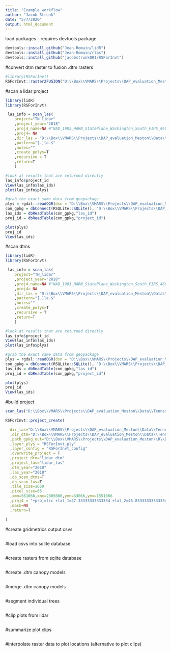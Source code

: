 ```yaml
---
title: "Example_workflow"
author: "Jacob Strunk"
date: "5/7/2020"
output: html_document
---
```


load packages - requires devtools package
```r
devtools::install_github("Jean-Romain/lidR")
devtools::install_github("Jean-Romain/rlas")
devtools::install_github("jacobstrunk001/RSForInvt")

```

#convert dtm raster to fusion .dtm rasters
```r
#library(RSForInvt)
RSForInvt::raster2FUSION("D:\\Box\\VMARS\\Projects\\DAP_evaluation_Meston\\Data\\Tennessee\\DTM\\","D:\\Box\\VMARS\\Projects\\DAP_evaluation_Meston\\Data\\Tennessee\\DTM_fusion\\")


```


#scan a lidar project
```r
library(lidR)
library(RSForInvt)

 las_info = scan_las(
    project="TN_lidar"
    ,project_year="2018"
    ,proj4_name=NA #"NAD_1983_HARN_StatePlane_Washington_South_FIPS_4601_Feet"
    ,proj4= NA 
    ,dir_las = "D:\\Box\\VMARS\\Projects\\DAP_evaluation_Meston\\Data\\Tennessee\\lidar_tiles\\"
    ,pattern="[.]la.$"
    ,notes=""
    ,create_polys=T
    ,recursive = T
    ,return=T
    )

#look at results that are returned directly 
las_info$project_id
View(las_info$las_ids) 
plot(las_info$plys) 

#grab the exact same data from geopackage
plys = rgdal::readOGR(dsn = "D:\\Box\\VMARS\\Projects\\DAP_evaluation_Meston\\Data\\Tennessee\\lidar_tiles\\manage_las\\manage_las.gpkg" , layer = "las_polys" )
con_gpkg = dbConnect(RSQLite::SQLite(), "D:\\Box\\VMARS\\Projects\\DAP_evaluation_Meston\\Data\\Tennessee\\lidar_tiles\\manage_las\\manage_las.gpkg")
las_ids = dbReadTable(con_gpkg,"las_id")
proj_id = dbReadTable(con_gpkg,"project_id")  

plot(plys)
proj_id
View(las_ids)

```


#scan dtms
```r
library(lidR)
library(RSForInvt)

 las_info = scan_las(
    project="TN_lidar"
    ,project_year="2018"
    ,proj4_name=NA #"NAD_1983_HARN_StatePlane_Washington_South_FIPS_4601_Feet"
    ,proj4= NA 
    ,dir_las = "D:\\Box\\VMARS\\Projects\\DAP_evaluation_Meston\\Data\\Tennessee\\lidar_tiles\\"
    ,pattern="[.]la.$"
    ,notes=""
    ,create_polys=T
    ,recursive = T
    ,return=T
    )

#look at results that are returned directly 
las_info$project_id
View(las_info$las_ids) 
plot(las_info$plys) 

#grab the exact same data from geopackage
plys = rgdal::readOGR(dsn = "D:\\Box\\VMARS\\Projects\\DAP_evaluation_Meston\\Data\\Tennessee\\lidar_tiles\\manage_las\\manage_las.gpkg" , layer = "las_polys" )
con_gpkg = dbConnect(RSQLite::SQLite(), "D:\\Box\\VMARS\\Projects\\DAP_evaluation_Meston\\Data\\Tennessee\\lidar_tiles\\manage_las\\manage_las.gpkg")
las_ids = dbReadTable(con_gpkg,"las_id")
proj_id = dbReadTable(con_gpkg,"project_id")  

plot(plys)
proj_id
View(las_ids)

```


#build project
```r

scan_las("D:\\Box\\VMARS\\Projects\\DAP_evaluation_Meston\\Data\\Tennessee\\lidar_tiles\\")

RSForInvt::project_create(

  dir_las="D:\\Box\\VMARS\\Projects\\DAP_evaluation_Meston\\Data\\Tennessee\\lidar_tiles\\"
  ,dir_dtm="D:\\Box\\VMARS\\Projects\\DAP_evaluation_Meston\\Data\\Tennessee\\DTM_fusion\\"
  ,path_gpkg_out="D:\\Box\\VMARS\\Projects\\DAP_evaluation_Meston\\R\\DAP_Lidar_analysis\\RSForInvt/Tennessee_lidar_RSForInvt.gpkg"
  ,layer_plys = "RSForInvt_ply"
  ,layer_config = "RSForInvt_config"
  ,overwrite_project = T
  ,project_dtm="lidar_dtm"
  ,project_las="lidar_las"
  ,dtm_year="2018"
  ,las_year="2018"
  ,do_scan_dtms=T
  ,do_scan_las=T
  ,tile_size=1650
  ,pixel_size=66
  ,xmn=561066,xmx=2805066,ymn=33066,ymx=1551066
  ,proj4 = "+proj=lcc +lat_1=47.33333333333334 +lat_2=45.83333333333334 +lat_0=45.33333333333334 +lon_0=-120.5 +x_0=500000.0001016001 +y_0=0 +ellps=GRS80 +towgs84=0,0,0,0,0,0,0 +units=us-ft +no_defs"
  ,mask=NA
  ,return=T

)


```


#create gridmetrics output csvs
```r



```


#load csvs into sqlite database
```r



```


#create rasters from sqlite database
```r



```


#create .dtm canopy models
```r



```


#merge .dtm canopy models
```r



```


#segment individual trees
```r



```


#clip plots from lidar
```r



```


#summarize plot clips
```r



```


#interpolate raster data to plot locations (alternative to plot clips)
```r



```

